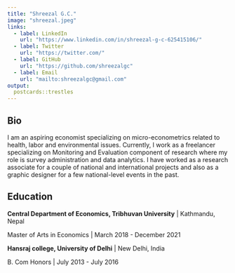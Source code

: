 ```yaml
---
title: "Shreezal G.C."
image: "shreezal.jpeg"
links:
  - label: LinkedIn
    url: "https://www.linkedin.com/in/shreezal-g-c-625415106/"
  - label: Twitter
    url: "https://twitter.com/"
  - label: GitHub
    url: "https://github.com/shreezalgc"
  - label: Email
    url: "mailto:shreezalgc@gmail.com"
output:
  postcards::trestles
---
```

 
## Bio

I am an aspiring economist specializing on micro-econometrics related to health, labor and environmental issues. Currently, I work as a freelancer specializing on Monitoring and Evaluation component of research where my role is survey administration and data analytics. I have worked as a research associate for a couple of national and international projects and also as a graphic designer for a few national-level events in the past.

## Education

**Central Department of Economics, Tribhuvan University** | Kathmandu, Nepal

Master of Arts in Economics | March 2018 - December 2021

**Hansraj college, University of Delhi** | New Delhi, India

B. Com Honors | July 2013 - July 2016
